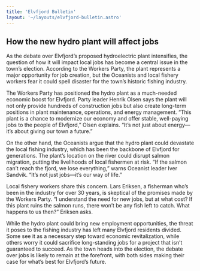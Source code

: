 ```yaml
---
title: 'Elvfjord Bulletin'
layout: '~/layouts/elvfjord-bulletin.astro'
---
```


## How the new hydro plant will affect jobs
As the debate over Elvfjord’s proposed hydroelectric plant intensifies, the question of how it will impact local jobs has become a central issue in the town’s election. According to the Workers Party, the plant represents a major opportunity for job creation, but the Oceanists and local fishery workers fear it could spell disaster for the town’s historic fishing industry.

The Workers Party has positioned the hydro plant as a much-needed economic boost for Elvfjord. Party leader Henrik Olsen says the plant will not only provide hundreds of construction jobs but also create long-term positions in plant maintenance, operations, and energy management. “This plant is a chance to modernize our economy and offer stable, well-paying jobs to the people of Elvfjord,” Olsen explains. “It’s not just about energy—it’s about giving our town a future.”

On the other hand, the Oceanists argue that the hydro plant could devastate the local fishing industry, which has been the backbone of Elvfjord for generations. The plant’s location on the river could disrupt salmon migration, putting the livelihoods of local fishermen at risk. “If the salmon can’t reach the fjord, we lose everything,” warns Oceanist leader Iver Sandvik. “It’s not just jobs—it’s our way of life.”

Local fishery workers share this concern. Lars Eriksen, a fisherman who’s been in the industry for over 30 years, is skeptical of the promises made by the Workers Party. “I understand the need for new jobs, but at what cost? If this plant ruins the salmon runs, there won’t be any fish left to catch. What happens to us then?” Eriksen asks.

While the hydro plant could bring new employment opportunities, the threat it poses to the fishing industry has left many Elvfjord residents divided. Some see it as a necessary step toward economic revitalization, while others worry it could sacrifice long-standing jobs for a project that isn’t guaranteed to succeed. As the town heads into the election, the debate over jobs is likely to remain at the forefront, with both sides making their case for what’s best for Elvfjord’s future.